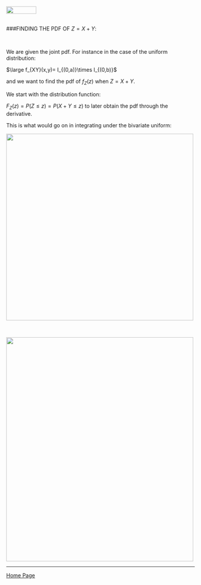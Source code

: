 <br>
<a href="http://rinterested.github.io/statistics/index.html">
<img HEIGHT="20" WIDTH="80" src="https://cloud.githubusercontent.com/assets/9312897/10556783/a27a26fa-745c-11e5-9b1a-2d5bd737387a.PNG"></a>
<br><br>

###FINDING THE PDF OF $Z = X + Y$:

<br>

We are given the joint pdf. For instance in the case of the uniform distribution:

$\large f_{XY}(x,y)= I_{(0,a)}\times I_{(0,b)}$

and we want to find the pdf of $f_Z(z)$ when $Z=X+Y$.

We start with the distribution function:

$F_Z(z) = P(Z \leq z) = P(X+Y \leq z)$ to later obtain the pdf through the derivative.

This is what would go on in integrating under the bivariate uniform:

<img height="500" width="500" src="https://cloud.githubusercontent.com/assets/9312897/17458165/07be9808-5bd8-11e6-9d58-0eadf26a23dd.gif">

<br>

<img height="600" width="500" src="https://cloud.githubusercontent.com/assets/9312897/17452175/d977eec4-5b3a-11e6-9d69-3d741d3e2784.png">


---

<a href="http://rinterested.github.io/statistics/index.html">Home Page</a>
